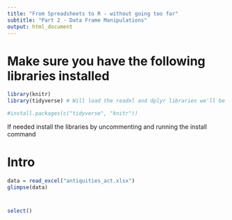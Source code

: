 ```yaml
---
title: "From Spreadsheets to R - without going too far"
subtitle: "Part 2 - Data Frame Manipulations"
output: html_document
---
```


# Make sure you have the following libraries installed
```r
library(knitr)
library(tidyverse) # Will load the readxl and dplyr libraries we'll be using

#install.packages(c("tidyverse", "knitr"))

```
If needed install the libraries by uncommenting and running the install command

# Intro

```r
data = read_excel("antiquities_act.xlsx")
glimpse(data)
```

# 

```r
select()
```